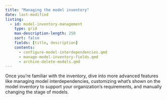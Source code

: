 ```yaml
---
title: "Managing the model inventory"
date: last-modified
listing:
  - id: model-inventory-management
    type: grid
    max-description-length: 250
    sort: false
    fields: [title, description]
    contents:
      - configure-model-interdependencies.qmd
      - manage-model-inventory-fields.qmd
      - archive-delete-models.qmd
---
```


Once you're familiar with the inventory, dive into more advanced features like managing model interdependencies, customizing what's shown on the model inventory to support your organization's requirements, and manually changing the stage of models.

:::{#model-inventory-management}
:::